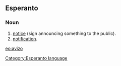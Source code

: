==Esperanto==
===Noun===
# [[notice]] (sign announcing something to the public).
# [[notification]].

[[eo:avizo]]
[[Category:Esperanto language]]
{{Universala Vortaro}}